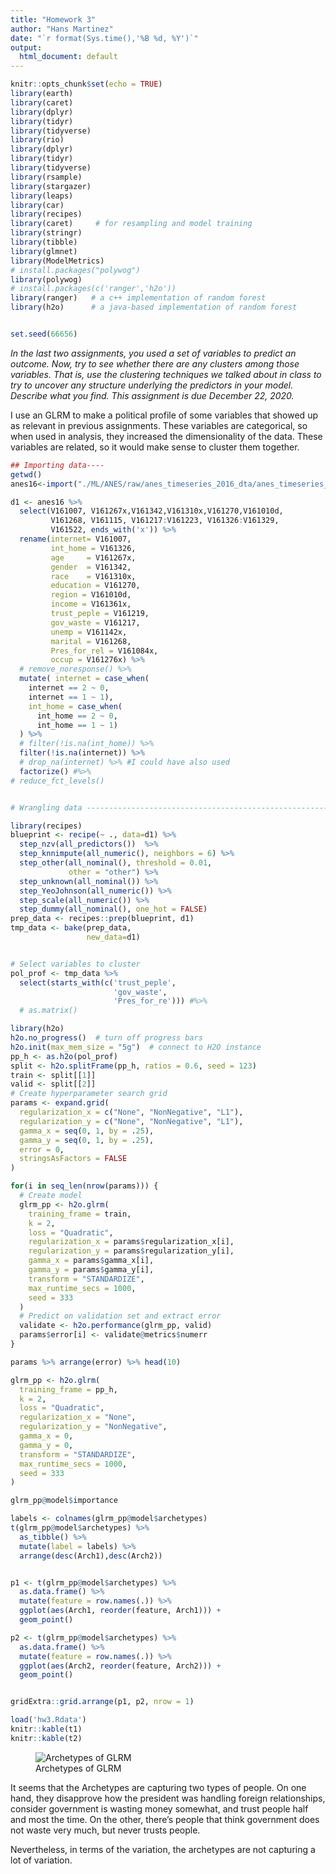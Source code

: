 ```yaml
---
title: "Homework 3"
author: "Hans Martinez"
date: "`r format(Sys.time(),'%B %d, %Y')`"
output:
  html_document: default
---
```


```r
knitr::opts_chunk$set(echo = TRUE)
library(earth)
library(caret)
library(dplyr)
library(tidyr)
library(tidyverse)
library(rio)
library(dplyr)
library(tidyr)
library(tidyverse)
library(rsample)
library(stargazer)
library(leaps)
library(car)
library(recipes)
library(caret)     # for resampling and model training
library(stringr)
library(tibble)
library(glmnet)
library(ModelMetrics)
# install.packages("polywog")
library(polywog)
# install.packages(c('ranger','h2o'))
library(ranger)   # a c++ implementation of random forest 
library(h2o)      # a java-based implementation of random forest


set.seed(66656)
```

*In the last two assignments, you used a set of variables to predict an outcome.  Now, try to see whether there are any clusters among those variables.  That is, use the clustering techniques we talked about in class to try to uncover any structure underlying the predictors in your model.  Describe what you find.  This assignment is due December 22, 2020.*


I use an GLRM to make a political profile of some variables that showed up as relevant in previous assignments. These variables are categorical, so when used in analysis, they increased the dimensionality of the data. These variables are related, so it would make sense to cluster them together. 


```r

## Importing data----
getwd()
anes16<-import("./ML/ANES/raw/anes_timeseries_2016_dta/anes_timeseries_2016.dta")

d1 <- anes16 %>%
  select(V161007, V161267x,V161342,V161310x,V161270,V161010d,
         V161268, V161115, V161217:V161223, V161326:V161329,
         V161522, ends_with('x')) %>% 
  rename(internet= V161007,
         int_home = V161326,
         age     = V161267x,
         gender  = V161342,
         race    = V161310x,
         education = V161270,
         region = V161010d,
         income = V161361x,
         trust_peple = V161219,
         gov_waste = V161217,
         unemp = V161142x,
         marital = V161268,
         Pres_for_rel = V161084x,
         occup = V161276x) %>% 
  # remove_noresponse() %>%
  mutate( internet = case_when(
    internet == 2 ~ 0,
    internet == 1 ~ 1),
    int_home = case_when(
      int_home == 2 ~ 0,
      int_home == 1 ~ 1)
  ) %>% 
  # filter(!is.na(int_home)) %>%
  filter(!is.na(internet)) %>%
  # drop_na(internet) %>% #I could have also used
  factorize() #%>%
# reduce_fct_levels()


# Wrangling data ----------------------------------------------------------

library(recipes)
blueprint <- recipe(~ ., data=d1) %>%
  step_nzv(all_predictors())  %>% 
  step_knnimpute(all_numeric(), neighbors = 6) %>%
  step_other(all_nominal(), threshold = 0.01,
             other = "other") %>%
  step_unknown(all_nominal()) %>%
  step_YeoJohnson(all_numeric()) %>% 
  step_scale(all_numeric()) %>%
  step_dummy(all_nominal(), one_hot = FALSE)
prep_data <- recipes::prep(blueprint, d1)
tmp_data <- bake(prep_data, 
                 new_data=d1)


# Select variables to cluster
pol_prof <- tmp_data %>%
  select(starts_with(c('trust_peple',
                       'gov_waste',
                       'Pres_for_re'))) #%>%
  # as.matrix()

```


```r
library(h2o)
h2o.no_progress()  # turn off progress bars
h2o.init(max_mem_size = "5g")  # connect to H2O instance
pp_h <- as.h2o(pol_prof)
split <- h2o.splitFrame(pp_h, ratios = 0.6, seed = 123)
train <- split[[1]]
valid <- split[[2]]
# Create hyperparameter search grid
params <- expand.grid(
  regularization_x = c("None", "NonNegative", "L1"),
  regularization_y = c("None", "NonNegative", "L1"),
  gamma_x = seq(0, 1, by = .25),
  gamma_y = seq(0, 1, by = .25),
  error = 0,
  stringsAsFactors = FALSE
)

for(i in seq_len(nrow(params))) {
  # Create model
  glrm_pp <- h2o.glrm(
    training_frame = train,
    k = 2, 
    loss = "Quadratic",
    regularization_x = params$regularization_x[i], 
    regularization_y = params$regularization_y[i],
    gamma_x = params$gamma_x[i],
    gamma_y = params$gamma_y[i],
    transform = "STANDARDIZE", 
    max_runtime_secs = 1000,
    seed = 333
  )
  # Predict on validation set and extract error
  validate <- h2o.performance(glrm_pp, valid)
  params$error[i] <- validate@metrics$numerr
}

params %>% arrange(error) %>% head(10)

glrm_pp <- h2o.glrm(
  training_frame = pp_h,
  k = 2, 
  loss = "Quadratic",
  regularization_x = "None", 
  regularization_y = "NonNegative",
  gamma_x = 0,
  gamma_y = 0,
  transform = "STANDARDIZE", 
  max_runtime_secs = 1000,
  seed = 333
)

glrm_pp@model$importance

labels <- colnames(glrm_pp@model$archetypes)
t(glrm_pp@model$archetypes) %>% 
  as_tibble() %>% 
  mutate(label = labels) %>% 
  arrange(desc(Arch1),desc(Arch2))


p1 <- t(glrm_pp@model$archetypes) %>% 
  as.data.frame() %>% 
  mutate(feature = row.names(.)) %>%
  ggplot(aes(Arch1, reorder(feature, Arch1))) +
  geom_point()

p2 <- t(glrm_pp@model$archetypes) %>% 
  as.data.frame() %>% 
  mutate(feature = row.names(.)) %>%
  ggplot(aes(Arch2, reorder(feature, Arch2))) +
  geom_point()


gridExtra::grid.arrange(p1, p2, nrow = 1)

```

```r
load('hw3.Rdata')
knitr::kable(t1)
knitr::kable(t2)
```

![Archetypes of GLRM](pp_glrm.png)


It seems that the Archetypes are capturing two types of people. On one hand, they disapprove how the president was handling foreign relationships, consider government is wasting money somewhat, and trust people half and most the time. On the other, there's people that think government does not waste very much, but never trusts people.

Nevertheless, in terms of the variation, the archetypes are not capturing a lot of variation.